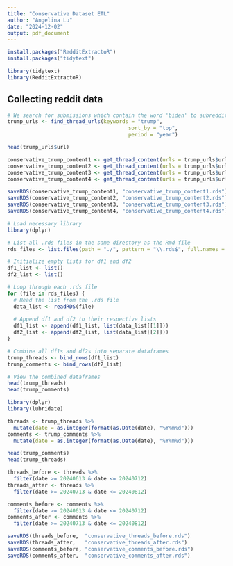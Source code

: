 ```yaml
---
title: "Conservative Dataset ETL"
author: "Angelina Lu"
date: "2024-12-02"
output: pdf_document
---
```


```r
install.packages("RedditExtractoR")
install.packages("tidytext")
```

```r
library(tidytext)
library(RedditExtractoR)
```

## Collecting reddit data
```r
# We search for submissions which contain the word 'biden' to subreddit 'liberal'. From the resulting df, we get the URLs pointing to each submission. 
trump_urls <- find_thread_urls(keywords = "trump",
                                       sort_by = "top",
                                       period = "year")

head(trump_urls$url)
```

```r
conservative_trump_content1 <- get_thread_content(urls = trump_urls$url[1:60])
conservative_trump_content2 <- get_thread_content(urls = trump_urls$url[61:120])
conservative_trump_content3 <- get_thread_content(urls = trump_urls$url[121:180])
conservative_trump_content4 <- get_thread_content(urls = trump_urls$url[181:244])
```

```r
saveRDS(conservative_trump_content1, "conservative_trump_content1.rds")
saveRDS(conservative_trump_content2, "conservative_trump_content2.rds")
saveRDS(conservative_trump_content3, "conservative_trump_content3.rds")
saveRDS(conservative_trump_content4, "conservative_trump_content4.rds")
```

```r
# Load necessary library
library(dplyr)

# List all .rds files in the same directory as the Rmd file
rds_files <- list.files(path = "./", pattern = "\\.rds$", full.names = TRUE)

# Initialize empty lists for df1 and df2
df1_list <- list()
df2_list <- list()

# Loop through each .rds file
for (file in rds_files) {
  # Read the list from the .rds file
  data_list <- readRDS(file)
  
  # Append df1 and df2 to their respective lists
  df1_list <- append(df1_list, list(data_list[[1]]))
  df2_list <- append(df2_list, list(data_list[[2]]))
}

# Combine all df1s and df2s into separate dataframes
trump_threads <- bind_rows(df1_list)
trump_comments <- bind_rows(df2_list)

# View the combined dataframes
head(trump_threads)
head(trump_comments)
```


```r
library(dplyr)
library(lubridate)

threads <- trump_threads %>%
  mutate(date = as.integer(format(as.Date(date), "%Y%m%d")))
comments <- trump_comments %>%
  mutate(date = as.integer(format(as.Date(date), "%Y%m%d")))

head(trump_comments)
head(trump_threads)
```

```r
threads_before <- threads %>%
  filter(date >= 20240613 & date <= 20240712)
threads_after <- threads %>%
  filter(date >= 20240713 & date <= 20240812)

comments_before <- comments %>%
  filter(date >= 20240613 & date <= 20240712)
comments_after <- comments %>%
  filter(date >= 20240713 & date <= 20240812)
```

```r
saveRDS(threads_before,  "conservative_threads_before.rds")
saveRDS(threads_after,   "conservative_threads_after.rds")
saveRDS(comments_before, "conservative_comments_before.rds")
saveRDS(comments_after,  "conservative_comments_after.rds")
```

## 
